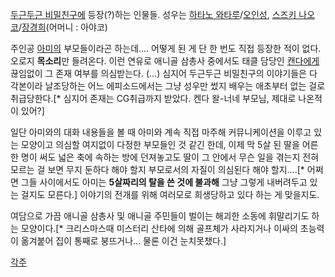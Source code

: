 [[두근두근 비밀친구]]에 등장(?)하는 인물들.
성우는 [[하타노 와타루]]/[[오인성]], [[스즈키 나오코]]/[[장경희]](어머니 : 아야코)

주인공 [[아미]]의 부모들이라곤 하는데…. 어떻게 된 게 단 한 번도 직접 등장한 적이 없다. 오로지 '''목소리'''만 들려온다. 이런 연유로 애니골 삼총사 중에서도 태클 담당인 [[캔다]]에게 끊임없이 그 존재 여부를 의심받는다. (…) 심지어 두근두근 비밀친구의 이야기들은 다 각본이라 날조당하는 어느 에피소드에서는 그냥 성우만 썼지 배우는 애초부터 없는 걸로 취급당한다.[* 심지어 존재는 CG취급까지 받았다. 켄다 왈-너네 부모님, 제대로 나온적이 있어?]

일단 아미와의 대화 내용들을 볼 때 아미와 계속 직접 마주해 커뮤니케이션을 이루고 있는 모양이고 의심할 여지없이 다정한 부모들인 것 같긴 한데, 이제 막 5살 된 딸을 어른 한 명이 써도 넓은 축에 속하는 방에 던져놓고도 딸이 그 안에서 무슨 일을 겪는지 전혀 모르는 걸 보면 무지 둔하다 해야 할지 부모로서의 자질이 의심된다 해야 할지….[* 어쩌면 그들 사이에서도 아미는 '''5살짜리의 탈을 쓴 것에 불과해''' 그냥 그렇게 내버려두고 있는 걸지도 모른다.] 이야기의 전개를 위해 여러모로 희생당하고 있다 하는 게 맞을지도.

여담으로 가끔 애니골 삼총사 및 애니골 주민들이 벌이는 해괴한 소동에 휘말리기도 하는 모양이다.[* 크리스마스때 미스터리 산타에 의해 골프체가 사라지거나 이싸의 초능력이 옮겨붙어 집이 통째로 붕뜨거나... 물론 이건 눈치못챘다.]

[[각주]]
